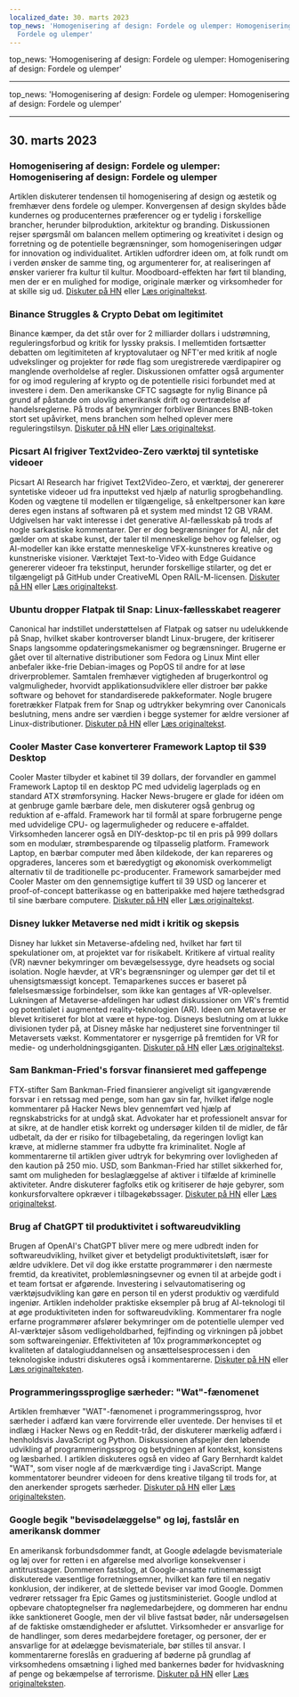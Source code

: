 ```yaml
---
localized_date: 30. marts 2023
top_news: 'Homogenisering af design: Fordele og ulemper: Homogenisering af design:
  Fordele og ulemper'
---
```



top_news: 'Homogenisering af design: Fordele og ulemper: Homogenisering af design:
Fordele og ulemper'

---


top_news: 'Homogenisering af design: Fordele og ulemper: Homogenisering af design:
Fordele og ulemper'

---



<CallToAction />

<Steps>

## 30. marts 2023

### Homogenisering af design: Fordele og ulemper: Homogenisering af design: Fordele og ulemper

Artiklen diskuterer tendensen til homogenisering af design og æstetik og fremhæver dens fordele og ulemper. Konvergensen af design skyldes både kundernes og producenternes præferencer og er tydelig i forskellige brancher, herunder bilproduktion, arkitektur og branding. Diskussionen rejser spørgsmål om balancen mellem optimering og kreativitet i design og forretning og de potentielle begrænsninger, som homogeniseringen udgør for innovation og individualitet. Artiklen udfordrer ideen om, at folk rundt om i verden ønsker de samme ting, og argumenterer for, at realiseringen af ønsker varierer fra kultur til kultur. Moodboard-effekten har ført til blanding, men der er en mulighed for modige, originale mærker og virksomheder for at skille sig ud.
[Diskuter på HN](http://news.ycombinator.com/item?id=35355703) eller [Læs originaltekst](https://www.alexmurrell.co.uk/articles/the-age-of-average).

### Binance Struggles & Crypto Debat om legitimitet

Binance kæmper, da det står over for 2 milliarder dollars i udstrømning, reguleringsforbud og kritik for lyssky praksis. I mellemtiden fortsætter debatten om legitimiteten af kryptovalutaer og NFT'er med kritik af nogle udvekslinger og projekter for røde flag som uregistrerede værdipapirer og manglende overholdelse af regler. Diskussionen omfatter også argumenter for og imod regulering af krypto og de potentielle risici forbundet med at investere i dem. Den amerikanske CFTC sagsøgte for nylig Binance på grund af påstande om ulovlig amerikansk drift og overtrædelse af handelsreglerne. På trods af bekymringer forbliver Binances BNB-token stort set upåvirket, mens branchen som helhed oplever mere reguleringstilsyn.
[Diskuter på HN](http://news.ycombinator.com/item?id=35351805) eller [Læs originaltekst](https://www.wsj.com/articles/binance-sees-2-billion-in-outflows-as-troubles-compound-9a136e21).

### Picsart AI frigiver Text2video-Zero værktøj til syntetiske videoer

Picsart AI Research har frigivet Text2Video-Zero, et værktøj, der genererer syntetiske videoer ud fra inputtekst ved hjælp af naturlig sprogbehandling. Koden og vægtene til modellen er tilgængelige, så enkeltpersoner kan køre deres egen instans af softwaren på et system med mindst 12 GB VRAM. Udgivelsen har vakt interesse i det generative AI-fællesskab på trods af nogle sarkastiske kommentarer. Der er dog begrænsninger for AI, når det gælder om at skabe kunst, der taler til menneskelige behov og følelser, og AI-modeller kan ikke erstatte menneskelige VFX-kunstneres kreative og kunstneriske visioner. Værktøjet Text-to-Video with Edge Guidance genererer videoer fra tekstinput, herunder forskellige stilarter, og det er tilgængeligt på GitHub under CreativeML Open RAIL-M-licensen.
[Diskuter på HN](http://news.ycombinator.com/item?id=35352452) eller [Læs originaltekst](https://github.com/Picsart-AI-Research/Text2Video-Zero).

### Ubuntu dropper Flatpak til Snap: Linux-fællesskabet reagerer

Canonical har indstillet understøttelsen af Flatpak og satser nu udelukkende på Snap, hvilket skaber kontroverser blandt Linux-brugere, der kritiserer Snaps langsomme opdateringsmekanismer og begrænsninger. Brugerne er gået over til alternative distributioner som Fedora og Linux Mint eller anbefaler ikke-frie Debian-images og PopOS til andre for at løse driverproblemer. Samtalen fremhæver vigtigheden af brugerkontrol og valgmuligheder, hvorvidt applikationsudviklere eller distroer bør pakke software og behovet for standardiserede pakkeformater. Nogle brugere foretrækker Flatpak frem for Snap og udtrykker bekymring over Canonicals beslutning, mens andre ser værdien i begge systemer for ældre versioner af Linux-distributioner.
[Diskuter på HN](http://news.ycombinator.com/item?id=35354729) eller [Læs originaltekst](https://lwn.net/SubscriberLink/927262/6adb2350e2b0d2ce/).

### Cooler Master Case konverterer Framework Laptop til $39 Desktop

Cooler Master tilbyder et kabinet til 39 dollars, der forvandler en gammel Framework Laptop til en desktop PC med udvidelig lagerplads og en standard ATX strømforsyning. Hacker News-brugere er glade for idéen om at genbruge gamle bærbare dele, men diskuterer også genbrug og reduktion af e-affald. Framework har til formål at spare forbrugerne penge med udvidelige CPU- og lagermuligheder og reducere e-affaldet. Virksomheden lancerer også en DIY-desktop-pc til en pris på 999 dollars som en modulær, strømbesparende og tilpasselig platform. Framework Laptop, en bærbar computer med åben kildekode, der kan repareres og opgraderes, lanceres som et bæredygtigt og økonomisk overkommeligt alternativ til de traditionelle pc-producenter. Framework samarbejder med Cooler Master om den gennemsigtige kuffert til 39 USD og lancerer et proof-of-concept batterikasse og en batteripakke med højere tæthedsgrad til sine bærbare computere.
[Diskuter på HN](http://news.ycombinator.com/item?id=35350288) eller [Læs originaltekst](https://www.theverge.com/2023/3/23/23652939/framework-cooler-master-sff-pc-case).

### Disney lukker Metaverse ned midt i kritik og skepsis

Disney har lukket sin Metaverse-afdeling ned, hvilket har ført til spekulationer om, at projektet var for risikabelt. Kritikere af virtual reality (VR) nævner bekymringer om bevægelsessyge, dyre headsets og social isolation. Nogle hævder, at VR's begrænsninger og ulemper gør det til et uhensigtsmæssigt koncept. Temaparkenes succes er baseret på følelsesmæssige forbindelser, som ikke kan gentages af VR-oplevelser. Lukningen af Metaverse-afdelingen har udløst diskussioner om VR's fremtid og potentialet i augmented reality-teknologien (AR). Ideen om Metaverse er blevet kritiseret for blot at være et hype-tog. Disneys beslutning om at lukke divisionen tyder på, at Disney måske har nedjusteret sine forventninger til Metaversets vækst. Kommentatorer er nysgerrige på fremtiden for VR for medie- og underholdningsgiganten.
[Diskuter på HN](http://news.ycombinator.com/item?id=35350952) eller [Læs originaltekst](https://www.wsj.com/articles/disney-eliminates-its-metaverse-division-as-part-of-companys-layoffs-plan-94b03650).

### Sam Bankman-Fried's forsvar finansieret med gaffepenge

FTX-stifter Sam Bankman-Fried finansierer angiveligt sit igangværende forsvar i en retssag med penge, som han gav sin far, hvilket ifølge nogle kommentarer på Hacker News blev gennemført ved hjælp af regnskabstricks for at undgå skat. Advokater har et professionelt ansvar for at sikre, at de handler etisk korrekt og undersøger kilden til de midler, de får udbetalt, da der er risiko for tilbagebetaling, da regeringen lovligt kan kræve, at midlerne stammer fra udbytte fra kriminalitet. Nogle af kommentarerne til artiklen giver udtryk for bekymring over lovligheden af den kaution på 250 mio. USD, som Bankman-Fried har stillet sikkerhed for, samt om muligheden for beslaglæggelse af aktiver i tilfælde af kriminelle aktiviteter. Andre diskuterer fagfolks etik og kritiserer de høje gebyrer, som konkursforvaltere opkræver i tilbagekøbssager.
[Diskuter på HN](http://news.ycombinator.com/item?id=35358698) eller [Læs originaltekst](https://www.forbes.com/sites/sarahemerson/2023/03/29/sam-bankman-fried-legal-fees-funded-by-alameda-money-gifted-to-father-joe-bankman/).

### Brug af ChatGPT til produktivitet i softwareudvikling

Brugen af OpenAI's ChatGPT bliver mere og mere udbredt inden for softwareudvikling, hvilket giver et betydeligt produktivitetsløft, især for ældre udviklere. Det vil dog ikke erstatte programmører i den nærmeste fremtid, da kreativitet, problemløsningsevner og evnen til at arbejde godt i et team fortsat er afgørende. Investering i selvautomatisering og værktøjsudvikling kan gøre en person til en yderst produktiv og værdifuld ingeniør. Artiklen indeholder praktiske eksempler på brug af AI-teknologi til at øge produktiviteten inden for softwareudvikling. Kommentarer fra nogle erfarne programmører afslører bekymringer om de potentielle ulemper ved AI-værktøjer såsom vedligeholdbarhed, fejlfinding og virkningen på jobbet som softwareingeniør. Effektiviteten af 10x programmørkonceptet og kvaliteten af datalogiuddannelsen og ansættelsesprocessen i den teknologiske industri diskuteres også i kommentarerne.
[Diskuter på HN](http://news.ycombinator.com/item?id=35356054) eller [Læs originalteksten](https://kadekillary.work/posts/1000x-eng/).

### Programmeringssproglige særheder: "Wat"-fænomenet

Artiklen fremhæver "WAT"-fænomenet i programmeringssprog, hvor særheder i adfærd kan være forvirrende eller uventede. Der henvises til et indlæg i Hacker News og en Reddit-tråd, der diskuterer mærkelig adfærd i henholdsvis JavaScript og Python. Diskussionen afspejler den løbende udvikling af programmeringssprog og betydningen af kontekst, konsistens og læsbarhed. I artiklen diskuteres også en video af Gary Bernhardt kaldet "WAT", som viser nogle af de mærkværdige ting i JavaScript. Mange kommentatorer beundrer videoen for dens kreative tilgang til trods for, at den anerkender sprogets særheder.
[Diskuter på HN](http://news.ycombinator.com/item?id=35363044) eller [Læs originalteksten](https://www.destroyallsoftware.com/talks/wat).

### Google begik "bevisødelæggelse" og løj, fastslår en amerikansk dommer

En amerikansk forbundsdommer fandt, at Google ødelagde bevismateriale og løj over for retten i en afgørelse med alvorlige konsekvenser i antitrustsager. Dommeren fastslog, at Google-ansatte rutinemæssigt diskuterede væsentlige forretningsemner, hvilket kan føre til en negativ konklusion, der indikerer, at de slettede beviser var imod Google. Dommen vedrører retssager fra Epic Games og justitsministeriet. Google undlod at opbevare chatoptegnelser fra nøglemedarbejdere, og dommeren har endnu ikke sanktioneret Google, men der vil blive fastsat bøder, når undersøgelsen af de faktiske omstændigheder er afsluttet. Virksomheder er ansvarlige for de handlinger, som deres medarbejdere foretager, og personer, der er ansvarlige for at ødelægge bevismateriale, bør stilles til ansvar. I kommentarerne foreslås en graduering af bøderne på grundlag af virksomhedens omsætning i lighed med bankernes bøder for hvidvaskning af penge og bekæmpelse af terrorisme.
[Diskuter på HN](http://news.ycombinator.com/item?id=35363095) eller [Læs originalteksten](https://storage.courtlistener.com/recap/gov.uscourts.cand.373179/gov.uscourts.cand.373179.469.0.pdf).

</Steps>
